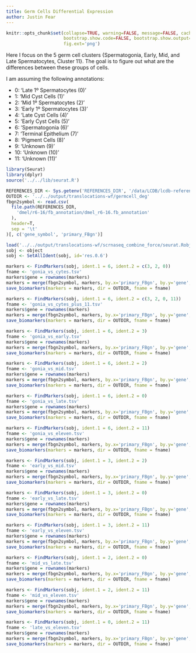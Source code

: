```yaml
---
title: Germ Cells Differential Expression
author: Justin Fear
---
```


```r
knitr::opts_chunk$set(collapse=TRUE, warning=FALSE, message=FALSE, cache.lazy=FALSE,
                      bootstrap.show.code=FALSE, bootstrap.show.output=FALSE,
                      fig.ext='png')
```


Here I focus on the 5 germ cell clusters {Spermatogonia, Early, Mid, and Late
Spermatocytes, Cluster 11}. The goal is to figure out what are the differences
between these groups of cells.

I am assuming the following annotations:

* 0: 'Late 1º Spermatocytes (0)'
* 1: 'Mid Cyst Cells (1)'
* 2: 'Mid 1º Spermatocytes (2)'
* 3: 'Early 1º Spermatocytes (3)'
* 4: 'Late Cyst Cells (4)'
* 5: 'Early Cyst Cells (5)'
* 6: 'Spermatogonia (6)'
* 7: 'Terminal Epithelium (7)'
* 8: 'Pigment Cells (8)'
* 9: 'Unknown (9)'
* 10: 'Unknown (10)'
* 11: 'Unknown (11)'

```r
library(Seurat)
library(dplyr)
source('../../lib/seurat.R')

REFERENCES_DIR <- Sys.getenv('REFERENCES_DIR', '/data/LCDB/lcdb-references')
OUTDIR <- '../../output/translocations-wf/germcell_deg'
fbgn2symbol <- read.csv(
  file.path(REFERENCES_DIR,
    'dmel/r6-16/fb_annotation/dmel_r6-16.fb_annotation'
  ),
  header=T,
  sep = '\t'
)[, c('gene_symbol', 'primary_FBgn')]
```

```r
load('../../output/translocations-wf/scrnaseq_combine_force/seurat.Robj')
sobj <- object
sobj <- SetAllIdent(sobj, id='res.0.6')
```

```r
markers <- FindMarkers(sobj, ident.1 = 6, ident.2 = c(3, 2, 0))
fname <- 'gonia_vs_cytes.tsv'
markers$gene = rownames(markers)
markers = merge(fbgn2symbol, markers, by.x='primary_FBgn', by.y='gene', all.y=T)
save_biomarkers(markers = markers, dir = OUTDIR, fname = fname)
```

```r
markers <- FindMarkers(sobj, ident.1 = 6, ident.2 = c(3, 2, 0, 11))
fname <- 'gonia_vs_cytes_plus_11.tsv'
markers$gene = rownames(markers)
markers = merge(fbgn2symbol, markers, by.x='primary_FBgn', by.y='gene', all.y=T)
save_biomarkers(markers = markers, dir = OUTDIR, fname = fname)
```

```r
markers <- FindMarkers(sobj, ident.1 = 6, ident.2 = 3)
fname <- 'gonia_vs_early.tsv'
markers$gene = rownames(markers)
markers = merge(fbgn2symbol, markers, by.x='primary_FBgn', by.y='gene', all.y=T)
save_biomarkers(markers = markers, dir = OUTDIR, fname = fname)
```

```r
markers <- FindMarkers(sobj, ident.1 = 6, ident.2 = 2)
fname <- 'gonia_vs_mid.tsv'
markers$gene = rownames(markers)
markers = merge(fbgn2symbol, markers, by.x='primary_FBgn', by.y='gene', all.y=T)
save_biomarkers(markers = markers, dir = OUTDIR, fname = fname)
```

```r
markers <- FindMarkers(sobj, ident.1 = 6, ident.2 = 0)
fname <- 'gonia_vs_late.tsv'
markers$gene = rownames(markers)
markers = merge(fbgn2symbol, markers, by.x='primary_FBgn', by.y='gene', all.y=T)
save_biomarkers(markers = markers, dir = OUTDIR, fname = fname)
```

```r
markers <- FindMarkers(sobj, ident.1 = 6, ident.2 = 11)
fname <- 'gonia_vs_eleven.tsv'
markers$gene = rownames(markers)
markers = merge(fbgn2symbol, markers, by.x='primary_FBgn', by.y='gene', all.y=T)
save_biomarkers(markers = markers, dir = OUTDIR, fname = fname)
```

```r
markers <- FindMarkers(sobj, ident.1 = 3, ident.2 = 2)
fname <- 'early_vs_mid.tsv'
markers$gene = rownames(markers)
markers = merge(fbgn2symbol, markers, by.x='primary_FBgn', by.y='gene', all.y=T)
save_biomarkers(markers = markers, dir = OUTDIR, fname = fname)
```

```r
markers <- FindMarkers(sobj, ident.1 = 3, ident.2 = 0)
fname <- 'early_vs_late.tsv'
markers$gene = rownames(markers)
markers = merge(fbgn2symbol, markers, by.x='primary_FBgn', by.y='gene', all.y=T)
save_biomarkers(markers = markers, dir = OUTDIR, fname = fname)
```

```r
markers <- FindMarkers(sobj, ident.1 = 3, ident.2 = 11)
fname <- 'early_vs_eleven.tsv'
markers$gene = rownames(markers)
markers = merge(fbgn2symbol, markers, by.x='primary_FBgn', by.y='gene', all.y=T)
save_biomarkers(markers = markers, dir = OUTDIR, fname = fname)
```

```r
markers <- FindMarkers(sobj, ident.1 = 2, ident.2 = 0)
fname <- 'mid_vs_late.tsv'
markers$gene = rownames(markers)
markers = merge(fbgn2symbol, markers, by.x='primary_FBgn', by.y='gene', all.y=T)
save_biomarkers(markers = markers, dir = OUTDIR, fname = fname)
```

```r
markers <- FindMarkers(sobj, ident.1 = 2, ident.2 = 11)
fname <- 'mid_vs_eleven.tsv'
markers$gene = rownames(markers)
markers = merge(fbgn2symbol, markers, by.x='primary_FBgn', by.y='gene', all.y=T)
save_biomarkers(markers = markers, dir = OUTDIR, fname = fname)
```

```r
markers <- FindMarkers(sobj, ident.1 = 0, ident.2 = 11)
fname <- 'late_vs_eleven.tsv'
markers$gene = rownames(markers)
markers = merge(fbgn2symbol, markers, by.x='primary_FBgn', by.y='gene', all.y=T)
save_biomarkers(markers = markers, dir = OUTDIR, fname = fname)
```

